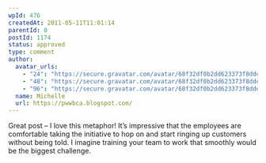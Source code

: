 ```yaml
---
wpId: 476
createdAt: 2011-05-11T11:01:14
parentId: 0
postId: 1174
status: approved
type: comment
author:
  avatar_urls:
    - "24": "https://secure.gravatar.com/avatar/68f32df0b2dd623373f8dde934be7c8c?s=24&d=mm&r=g"
    - "48": "https://secure.gravatar.com/avatar/68f32df0b2dd623373f8dde934be7c8c?s=48&d=mm&r=g"
    - "96": "https://secure.gravatar.com/avatar/68f32df0b2dd623373f8dde934be7c8c?s=96&d=mm&r=g"
  name: Michelle
  url: https://pwwbca.blogspot.com/
---
```


Great post – I love this metaphor! It’s impressive that the employees are comfortable taking the initiative to hop on and start ringing up customers without being told. I imagine training your team to work that smoothly would be the biggest challenge.